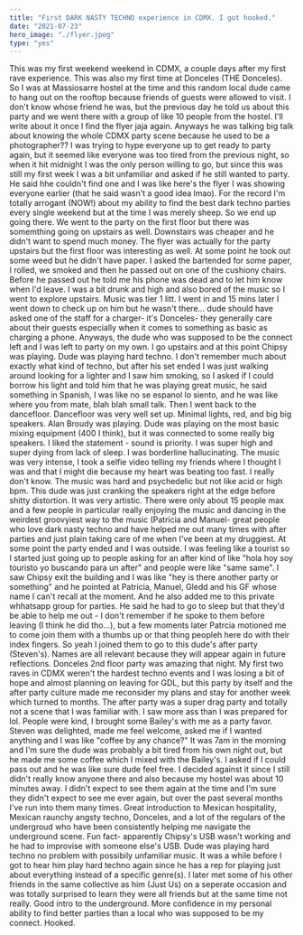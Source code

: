 ```yaml
---
title: "First DARK NASTY TECHNO experience in CDMX. I got hooked."
date: "2021-07-23"
hero_image: "./flyer.jpeg"
type: "yes"
---
```

This was my first weekend weekend in CDMX, a couple days after my first rave experience. This was also my first time at Donceles (THE Donceles). So I was at Massiosarre hostel at the time and this random local dude came to hang out on the rooftop because friends of guests were allowed to visit. I don't know whose friend he was, but the previous day he told us about this party and we went there with a group of like 10 people from the hostel. I'll write about it once I find the flyer jaja again. Anyways he was talking big talk about knowing the whole CDMX party scene because he used to be a photographer?? I was trying to hype everyone up to get ready to party again, but it seemed like everyone was too tired from the previous night, so when it hit midnight I was the only person willing to go, but since this was still my first week I was a bit unfamiliar and asked if he still wanted to party. He said hhe couldn't find one and I was like here's the flyer I was showing everyone earlier (that he said wasn't a good idea lmao). For the record I'm totally arrogant (NOW!) about my ability to find the best dark techno parties every single weekend but at the time I was merely sheep. So we end up going there. We went to the party on the first floor but there was somemthing going on upstairs as well. Downstairs was cheaper and he didn't want to spend much money. The flyer was actually for the party upstairs but the first floor was interesting as well. At some point he took out some weed but he didn't have paper. I asked the bartended for some paper, I rolled, we smoked and then he passed out on one of the cushiony chairs. Before he passed out he told me his phone was dead and to let him know when I'd leave. I was a bit drunk and high and also bored of the music so I went to explore upstairs. Music was tier 1 litt. I went in and 15 mins later I went down to check up on him but he wasn't there... dude should have asked one of the staff for a charger- it's Donceles- they generally care about their guests especially when it comes to something as basic as charging a phone. Anyways, the dude who was supposed to be the connect left and I was left to party on my own. I go upstairs and at this point Chipsy was playing. Dude was playing hard techno. I don't remember much about exactly what kind of techno, but after his set ended I was just walking around looking for a lighter and I saw him smoking, so I asked if I could borrow his light and told him that he was playing great music, he said something in Spanish, I was like no se espanol lo siento, and he was like where you from mate, blah blah small talk. Then I went back to the dancefloor. Dancefloor was very well set up. Minimal lights, red, and big big speakers. Alan Broudy was playing. Dude was playing on the most basic mixing equipment (400 I think), but it was connected to some really big speakers. I liked the statement - sound is priority. I was super high and super dying from lack of sleep. I was borderline hallucinating. The music was very intense, I took a selfie video telling my friends where I thought I was and that I might die because my heart was beating too fast. I really don't know. The music was hard and psychedelic but not like acid or high bpm. This dude was just cranking the speakers right at the edge before shitty distortion. It was very artistic. There were only about 15 people max and a few people in particular really enjoying the music and dancing in the weirdest groovyiest way to the music (Patricia and Manuel- great people who love dark nasty techno and have helped me out many times with after parties and just plain taking care of me when I've been at my druggiest. At some point the party ended and I was outside. I was feeling like a tourist so I started just going up to people asking for an after kind of like "hola hoy soy touristo yo buscando para un after" and people were like "same same". I saw Chipsy exit the building and I was like "hey is there another party or something" and he pointed at Patricia, Manuel, Gledd and his GF whose name I can't recall at the moment. And he also added me to this private whhatsapp group for parties. He said he had to go to sleep but that they'd be able to help me out - I don't remember if he spoke to them before leaving (I think he did tho...), but a few moments later Patrcia motioned me to come join them with a thumbs up or that thing peopleh here do with their index fingers. So yeah I joined them to go to this dude's after party (Steven's). Names are all relevant because they will appear again in future reflections. Donceles 2nd floor party was amazing that night. My first two raves in CDMX weren't the hardest techno events and I was losing a bit of hope and almost planning on leaving for GDL, but this party by itself and the after party culture made me reconsider my plans and stay for another week which turned to months. The after party was a super drag party and totally not a scene that I was familiar with. I saw more ass than I was prepared for lol. People were kind, I brought some Bailey's with me as a party favor. Steven was delighted, made me feel welcome, asked me if I wanted anything and I was like "coffee by any chance?" It was 7am in the morning and I'm sure the dude was probably a bit tired from his own night out, but he made me some coffee which I mixed with the Bailey's. I asked if I could pass out and he was like sure dude feel free. I decided against it since I still didn't really know anyone there and also because my hostel was about 10 minutes away. I didn't expect to see them again at the time and I'm sure they didn't expect to see me ever again, but over the past several months I've run into them many times. Great introduction to Mexican hospitality, Mexican raunchy angsty techno, Donceles, and a lot of the regulars of the undergroud who have been consistently helping me navigate the underground scene. Fun fact- apparently Chipsy's USB wasn't working and he had to improvise with someone else's USB. Dude was playing hard techno no problem with possibily unfamiliar music. It was a while before I got to hear him play hard techno again since he has a rep for playing just about everything instead of a specific genre(s). I later met some of his other friends in the same collective as him (Just Us) on a seperate occasion and was totally surprised to learn they were all friends but at the same time not really. Good intro to the underground. More confidence in my personal ability to find better parties than a local who was supposed to be my connect. Hooked.